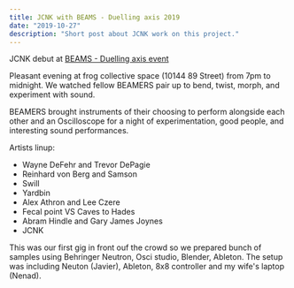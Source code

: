 ```yaml
---
title: JCNK with BEAMS - Duelling axis 2019
date: "2019-10-27"
description: "Short post about JCNK work on this project."
---
```

JCNK debut at [BEAMS - Duelling axis event](https://blog.beams.ca/2019/10/duelling-axes.html)

Pleasant evening at frog collective space (10144 89 Street) from 7pm to midnight.
We watched fellow BEAMERS pair up to bend, twist, morph, and experiment with sound.  

BEAMERS brought instruments of their choosing to perform alongside each other and an Oscilloscope for a night of experimentation, good people, and interesting sound performances.

Artists linup:

- Wayne DeFehr and Trevor DePagie
- Reinhard von Berg and Samson
- Swill
- Yardbin
- Alex Athron and Lee Czere
- Fecal point VS Caves to Hades
- Abram Hindle and Gary James Joynes
- JCNK

This was our first gig in front ouf the crowd so we prepared bunch of samples using Behringer Neutron, Osci studio, Blender, Ableton. The setup was including Neuton (Javier), Ableton, 8x8 controller and my wife's laptop (Nenad).

